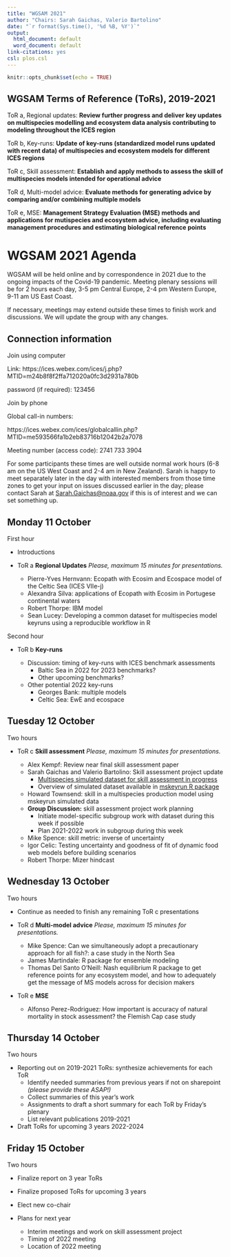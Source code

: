 ```yaml
---
title: "WGSAM 2021"
author: "Chairs: Sarah Gaichas, Valerio Bartolino"
date: "`r format(Sys.time(), '%d %B, %Y')`"
output:
  html_document: default
  word_document: default
link-citations: yes
csl: plos.csl
---
```


```r
knitr::opts_chunk$set(echo = TRUE)
```

## WGSAM Terms of Reference (ToRs), 2019-2021

ToR a, Regional updates: **Review further progress and deliver key updates on multispecies modelling and ecosystem data analysis contributing to modeling throughout the ICES region**

ToR b, Key-runs:  **Update of key-runs (standardized model runs updated with recent data) of multispecies and ecosystem models for different ICES regions**

ToR c, Skill assessment: **Establish and apply methods to assess the skill of multispecies models intended for operational advice**

ToR d, Multi-model advice: **Evaluate methods for generating advice by comparing and/or combining multiple models**

ToR e, MSE: **Management Strategy Evaluation (MSE) methods and applications for mutispecies and ecosystem advice, including evaluating management procedures and estimating biological reference points**

# WGSAM 2021 Agenda

WGSAM will be held online and by correspondence in 2021 due to the ongoing impacts of the Covid-19 pandemic. Meeting plenary sessions will be for 2 hours each day, 3-5 pm Central Europe, 2-4 pm Western Europe, 9-11 am US East Coast.

If necessary, meetings may extend outside these times to finish work and discussions. We will update the group with any changes.

## Connection information

Join using computer

Link: https://ices.webex.com/ices/j.php?MTID=m24b8f8f2ffa712020a0fc3d2931a780b

password (if required): 123456

Join by phone

Global call-in numbers:

https://ices.webex.com/ices/globalcallin.php?MTID=me593566fa1b2eb83716b12042b2a7078

Meeting number (access code): 2741 733 3904 

For some participants these times are well outside normal work hours (6-8 am on the US West Coast and 2-4 am in New Zealand). Sarah is happy to meet separately later in the day with interested members from those time zones to get your input on issues discussed earlier in the day; please contact Sarah at <Sarah.Gaichas@noaa.gov> if this is of interest and we can set something up.

## Monday 11 October

First hour

* Introductions

* ToR a **Regional Updates** *Please, maximum 15 minutes for presentations.*

    - Pierre-Yves Hernvann: Ecopath with Ecosim and Ecospace model of the Celtic Sea  (ICES VIIe-j) 
    - Alexandra Silva: applications of Ecopath with Ecosim in Portugese continental waters
    - Robert Thorpe: IBM model 
    - Sean Lucey: Developing a common dataset for multispecies model keyruns using a reproducible workflow in R

Second hour

* ToR b **Key-runs** 

    - Discussion: timing of key-runs with ICES benchmark assessments
        - Baltic Sea in 2022 for 2023 benchmarks?
        - Other upcoming benchmarks?
    - Other potential 2022 key-runs
        - Georges Bank: multiple models
        - Celtic Sea: EwE and ecospace

## Tuesday 12 October

Two hours

* ToR c **Skill assessment**  *Please, maximum 15 minutes for presentations.*  

    - Alex Kempf: Review near final skill assessment paper
    - Sarah Gaichas and Valerio Bartolino: Skill assessment project update
        - [Multispecies simulated dataset for skill assessment in progress](https://ices-eg.github.io/wg_WGSAM/SkillAssessProject.html)
        - Overview of simulated dataset available in [mskeyrun R package](https://github.com/NOAA-EDAB/ms-keyrun/tree/dev_package)
    - Howard Townsend: skill in a multispecies production model using mskeyrun simulated data
    - **Group Discussion:** skill assessment project work planning
        - Initiate model-specific subgroup work with dataset during this week if possible
        - Plan 2021-2022 work in subgroup during this week  
    - Mike Spence: skill metric: inverse of uncertainty
    - Igor Celic: Testing uncertainty and goodness of fit of dynamic food web models before building scenarios
    - Robert Thorpe: Mizer hindcast


## Wednesday 13 October

Two hours

* Continue as needed to finish any remaining ToR c presentations  

* ToR d **Multi-model advice**    *Please, maximum 15 minutes for presentations.*

    - Mike Spence: Can we simultaneously adopt a precautionary approach for all fish?: a case study in the North Sea
    - James Martindale: R package for ensemble modeling
    - Thomas Del Santo O'Neill: Nash equilibrium R package to get reference points for any ecosystem model, and how to adequately get the message of MS models across for decision makers    

* ToR e **MSE**  

    - Alfonso Perez-Rodriguez: How important is accuracy of natural mortality in stock assessment? the Flemish Cap case study  


## Thursday 14 October

Two hours

* Reporting out on 2019-2021 ToRs: synthesize achievements for each ToR
    - Identify needed summaries from previous years if not on sharepoint *(please provide these ASAP!)*
    - Collect summaries of this year's work
    - Assignments to draft a short summary for each ToR by Friday's plenary
    - List relevant publications 2019-2021  

* Draft ToRs for upcoming 3 years 2022-2024


## Friday 15 October

Two hours

* Finalize report on 3 year ToRs

* Finalize proposed ToRs for upcoming 3 years

* Elect new co-chair

* Plans for next year
    - Interim meetings and work on skill assessment project 
    - Timing of 2022 meeting
    - Location of 2022 meeting 



